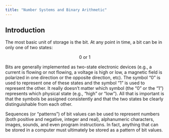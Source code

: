 ```yaml
---
title: "Number Systems and Binary Arithmetic"
---
```


## Introduction 

The most basic unit of storage is the bit. At any point in time, a bit can be in only one of two states: 

<center>
0 or 1
</center>



Bits are generally implemented as two-state electronic devices (e.g., a current is flowing or not flowing, a voltage is high or low, a magnetic field is polarized in one direction or the opposite direction, etc). The symbol “0” is used to represent one of these states and the symbol “1” is used to represent the other. It really doesn’t matter which symbol (the “0” or the “1”) represents which physical state (e.g., “high” or “low”). All that is important is that the symbols be assigned consistently and that the two states be clearly distinguishable from each other.

Sequences (or “patterns”) of bit values can be used to represent numbers (both positive and negative, integer and real), alphanumeric characters, images, sounds, and even program instructions. In fact, anything that can be stored in a computer must ultimately be stored as a pattern of bit values.

